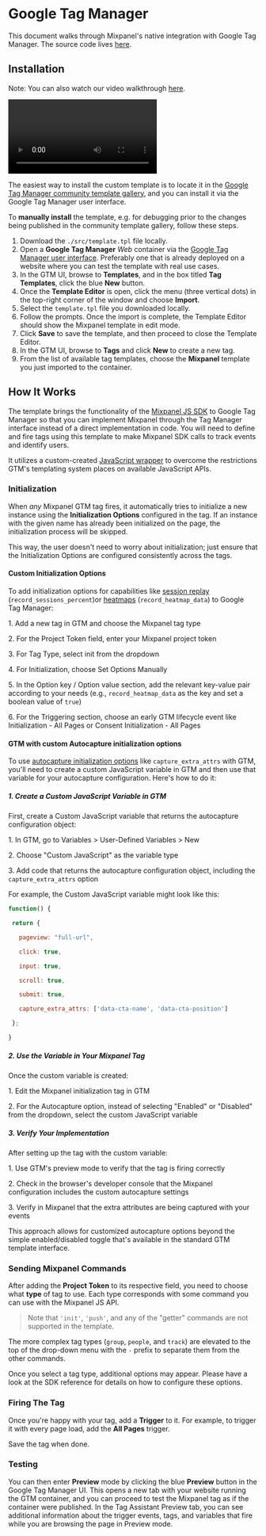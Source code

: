 # Google Tag Manager

This document walks through Mixpanel's native integration with Google Tag Manager. The source code lives [here](https://github.com/mixpanel/mixpanel-gtm-template).

## Installation
Note: You can also watch our video walkthrough [here](https://user-images.githubusercontent.com/556882/154125933-b584de10-b7fa-4668-b815-7429192d867a.mp4).

<video playsInline controls className="nx-rounded-lg"><source src="https://user-images.githubusercontent.com/556882/154125933-b584de10-b7fa-4668-b815-7429192d867a.mp4" type="video/mp4" /></video>

The easiest way to install the custom template is to locate it in the [Google Tag Manager community template gallery](https://tagmanager.google.com/gallery/#/owners/mixpanel/templates/mixpanel-gtm-template), and you can install it via the Google Tag Manager user interface.

To **manually install** the template, e.g. for debugging prior to the changes being published in the community template gallery, follow these steps.

1. Download the `./src/template.tpl` file locally.
2. Open a **Google Tag Manager** *Web* container via the [Google Tag Manager user interface](https://tagmanager.google.com/). Preferably one that is already deployed on a website where you can test the template with real use cases.
3. In the GTM UI, browse to **Templates**, and in the box titled **Tag Templates**, click the blue **New** button.
4. Once the **Template Editor** is open, click the menu (three vertical dots) in the top-right corner of the window and choose **Import**.
5. Select the `template.tpl` file you downloaded locally.
6. Follow the prompts. Once the import is complete, the Template Editor should show the Mixpanel template in edit mode.
7. Click **Save** to save the template, and then proceed to close the Template Editor.
8. In the GTM UI, browse to **Tags** and click **New** to create a new tag.
9. From the list of available tag templates, choose the **Mixpanel** template you just imported to the container.

## How It Works

The template brings the functionality of the [Mixpanel JS SDK](https://developer.mixpanel.com/docs/javascript-full-api-reference) to Google Tag Manager so that you can implement Mixpanel through the Tag Manager interface instead of a direct implementation in code. You will need to define and fire tags using this template to make Mixpanel SDK calls to track events and identify users.

It utilizes a custom-created [JavaScript wrapper](https://github.com/mixpanel/mixpanel-js-wrapper) to overcome the restrictions GTM's templating system places on available JavaScript APIs.

### Initialization

When *any* Mixpanel GTM tag fires, it automatically tries to initialize a new instance using the **Initialization Options** configured in the tag. If an instance with the given name has already been initialized on the page, the initialization process will be skipped.

This way, the user doesn't need to worry about initialization; just ensure that the Initialization Options are configured consistently across the tags.

#### Custom Initialization Options

To add initialization options for capabilities like [session replay](https://docs.mixpanel.com/docs/tracking-methods/sdks/javascript#implementation--sampling) (`record_sessions_percent`)or [heatmaps](https://docs.mixpanel.com/docs/tracking-methods/sdks/javascript#heatmaps-beta) (`record_heatmap_data`) to Google Tag Manager:

1\. Add a new tag in GTM and choose the Mixpanel tag type

2\. For the Project Token field, enter your Mixpanel project token

3\. For Tag Type, select init from the dropdown

4\. For Initialization, choose Set Options Manually

5\. In the Option key / Option value section, add the relevant key-value pair according to your needs (e.g., `record_heatmap_data` as the key and set a boolean value of `true`)

6\. For the Triggering section, choose an early GTM lifecycle event like Initialization \- All Pages or Consent Initialization \- All Pages

#### GTM with custom Autocapture initialization options

To use [autocapture initialization options](https://docs.mixpanel.com/docs/tracking-methods/sdks/javascript#autocapture) like `capture_extra_attrs` with GTM, you'll need to create a custom JavaScript variable in GTM and then use that variable for your autocapture configuration. Here's how to do it:

##### **1\. Create a Custom JavaScript Variable in GTM**

First, create a Custom JavaScript variable that returns the autocapture configuration object:

1\. In GTM, go to Variables \> User-Defined Variables \> New

2\. Choose "Custom JavaScript" as the variable type

3\. Add code that returns the autocapture configuration object, including the `capture_extra_attrs` option

For example, the Custom JavaScript variable might look like this:

```javascript Javascript
function() {

 return {

   pageview: "full-url",

   click: true,

   input: true,

   scroll: true,

   submit: true,

   capture_extra_attrs: ['data-cta-name', 'data-cta-position']

 };

}
```

##### **2\. Use the Variable in Your Mixpanel Tag**

Once the custom variable is created:

1\. Edit the Mixpanel initialization tag in GTM

2\. For the Autocapture option, instead of selecting "Enabled" or "Disabled" from the dropdown, select the custom JavaScript variable

##### **3\. Verify Your Implementation**

After setting up the tag with the custom variable:

1\. Use GTM's preview mode to verify that the tag is firing correctly

2\. Check in the browser's developer console that the Mixpanel configuration includes the custom autocapture settings

3\. Verify in Mixpanel that the extra attributes are being captured with your events

This approach allows for customized autocapture options beyond the simple enabled/disabled toggle that's available in the standard GTM template interface.

### Sending Mixpanel Commands

After adding the **Project Token** to its respective field, you need to choose what **type** of tag to use. Each type corresponds with some command you can use with the Mixpanel JS API.

> Note that `'init'`, `'push'`, and any of the "getter" commands are not supported in the template.

The more complex tag types (`group`, `people`, and `track`) are elevated to the top of the drop-down menu with the `-` prefix to separate them from the other commands.

Once you select a tag type, additional options may appear. Please have a look at the SDK reference for details on how to configure these options.

### Firing The Tag

Once you're happy with your tag, add a **Trigger** to it. For example, to trigger it with every page load, add the **All Pages** trigger.

Save the tag when done.

### Testing

You can then enter **Preview** mode by clicking the blue **Preview** button in the Google Tag Manager UI. This opens a new tab with your website running the GTM container, and you can proceed to test the Mixpanel tag as if the container were published. In the Tag Assistant Preview tab, you can see additional information about the trigger events, tags, and variables that fire while you are browsing the page in Preview mode.
